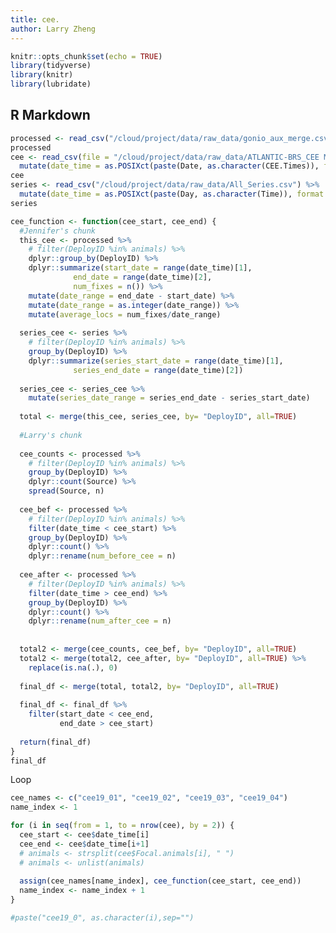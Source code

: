 ```yaml
---
title: cee.
author: Larry Zheng
---
```


```r
knitr::opts_chunk$set(echo = TRUE)
library(tidyverse)
library(knitr)
library(lubridate)
```

## R Markdown

```r
processed <- read_csv("/cloud/project/data/raw_data/gonio_aux_merge.csv")
processed
cee <- read_csv(file = "/cloud/project/data/raw_data/ATLANTIC-BRS_CEE Metadata.csv") %>%
  mutate(date_time = as.POSIXct(paste(Date, as.character(CEE.Times)), format = "%m/%d/%y %H:%M:%S"))
cee
series <- read_csv("/cloud/project/data/raw_data/All_Series.csv") %>%
  mutate(date_time = as.POSIXct(paste(Day, as.character(Time)), format = "%d-%B-%Y %H:%M:%S"))
series
```


```r
cee_function <- function(cee_start, cee_end) {
  #Jennifer's chunk
  this_cee <- processed %>%
    # filter(DeployID %in% animals) %>%
    dplyr::group_by(DeployID) %>%
    dplyr::summarize(start_date = range(date_time)[1],
              end_date = range(date_time)[2],
              num_fixes = n()) %>%
    mutate(date_range = end_date - start_date) %>%
    mutate(date_range = as.integer(date_range)) %>%
    mutate(average_locs = num_fixes/date_range)
  
  series_cee <- series %>%
    # filter(DeployID %in% animals) %>%
    group_by(DeployID) %>%
    dplyr::summarize(series_start_date = range(date_time)[1],
              series_end_date = range(date_time)[2])
  
  series_cee <- series_cee %>%
    mutate(series_date_range = series_end_date - series_start_date)
  
  total <- merge(this_cee, series_cee, by= "DeployID", all=TRUE)
  
  #Larry's chunk
  
  cee_counts <- processed %>%
    # filter(DeployID %in% animals) %>%
    group_by(DeployID) %>%
    dplyr::count(Source) %>%
    spread(Source, n)
    
  cee_bef <- processed %>%
    # filter(DeployID %in% animals) %>%
    filter(date_time < cee_start) %>%
    group_by(DeployID) %>%
    dplyr::count() %>%
    dplyr::rename(num_before_cee = n)
  
  cee_after <- processed %>%
    # filter(DeployID %in% animals) %>%
    filter(date_time > cee_end) %>%
    group_by(DeployID) %>%
    dplyr::count() %>%
    dplyr::rename(num_after_cee = n)
  
  
  total2 <- merge(cee_counts, cee_bef, by= "DeployID", all=TRUE)
  total2 <- merge(total2, cee_after, by= "DeployID", all=TRUE) %>% 
    replace(is.na(.), 0)
  
  final_df <- merge(total, total2, by= "DeployID", all=TRUE)
  
  final_df <- final_df %>%
    filter(start_date < cee_end,
           end_date > cee_start)
  
  return(final_df)
}
final_df
```


Loop
```r
cee_names <- c("cee19_01", "cee19_02", "cee19_03", "cee19_04")
name_index <- 1

for (i in seq(from = 1, to = nrow(cee), by = 2)) {
  cee_start <- cee$date_time[i]
  cee_end <- cee$date_time[i+1]
  # animals <- strsplit(cee$Focal.animals[i], " ")
  # animals <- unlist(animals)
  
  assign(cee_names[name_index], cee_function(cee_start, cee_end))
  name_index <- name_index + 1
}

#paste("cee19_0", as.character(i),sep="")
```

